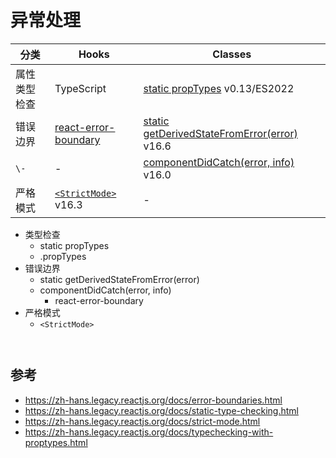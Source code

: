 # 异常处理

分类 | Hooks | Classes
---|---|---
属性类型检查 | TypeScript | [static propTypes](https://zh-hans.react.dev/reference/react/Component#static-proptypes) v0.13/ES2022
错误边界 | [react-error-boundary](https://github.com/bvaughn/react-error-boundary) | [static getDerivedStateFromError(error)](https://zh-hans.react.dev/reference/react/Component#static-getderivedstatefromerror) v16.6
`\-` | - | [componentDidCatch(error, info)](https://zh-hans.react.dev/reference/react/Component#componentdidcatch) v16.0
严格模式 | [`<StrictMode>`](https://zh-hans.react.dev/reference/react/StrictMode) v16.3 | -

- 类型检查
  - static propTypes
  - .propTypes
- 错误边界
  - static getDerivedStateFromError(error)
  - componentDidCatch(error, info)
    - react-error-boundary
- 严格模式
  - `<StrictMode>`


<Tabs>
<TabItem value="Hooks" label="Hooks" default>

```tsx

```

</TabItem>
<TabItem value="Classes" label="Classes">

```tsx

```

</TabItem>
</Tabs>

## 参考

- https://zh-hans.legacy.reactjs.org/docs/error-boundaries.html
- https://zh-hans.legacy.reactjs.org/docs/static-type-checking.html
- https://zh-hans.legacy.reactjs.org/docs/strict-mode.html
- https://zh-hans.legacy.reactjs.org/docs/typechecking-with-proptypes.html